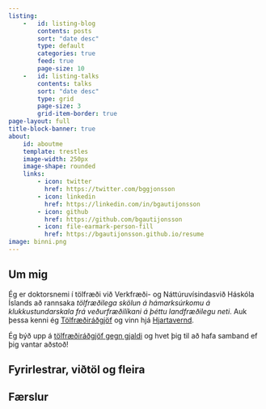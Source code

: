 ```yaml
---
listing:
    -   id: listing-blog
        contents: posts
        sort: "date desc"
        type: default
        categories: true
        feed: true
        page-size: 10
    -   id: listing-talks
        contents: talks
        sort: "date desc"
        type: grid
        page-size: 3
        grid-item-border: true
page-layout: full
title-block-banner: true
about:
    id: aboutme
    template: trestles
    image-width: 250px
    image-shape: rounded
    links:
        - icon: twitter
          href: https://twitter.com/bggjonsson
        - icon: linkedin
          href: https://linkedin.com/in/bgautijonsson
        - icon: github
          href: https://github.com/bgautijonsson
        - icon: file-earmark-person-fill
          href: https://bgautijonsson.github.io/resume
image: binni.png
---
```



::: {#aboutme}

## Um mig

Ég er doktorsnemi í tölfræði við Verkfræði- og Náttúruvísindasvið Háskóla Íslands að rannsaka *tölfræðilega skölun á hámarksúrkomu á klukkustundarskala frá veðurfræðilíkani á þéttu landfræðilegu neti*. Auk þessa kenni ég [Tölfræðiráðgjöf](https://ugla.hi.is/kennsluskra/index.php?tab=nam&chapter=namskeid&id=70742120230&namskra=0){target="_blank"} og vinn hjá [Hjartavernd](https://hjarta.is){target="_blank"}.

Ég býð upp á [tölfræðiráðgjöf gegn gjaldi](pages/radgjof.qmd) og hvet þig til að hafa samband ef þig vantar aðstoð! 

:::



## Fyrirlestrar, viðtöl og fleira

::: {#listing-talks}
:::


## Færslur

::: {#listing-blog}
:::